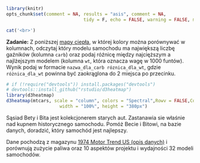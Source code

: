 ```r
library(knitr)
opts_chunk$set(comment = NA, results = "asis", comment = NA, 
							 tidy = F, echo = FALSE, warning = FALSE, message = FALSE, error = FALSE)
```

```r
cat('<br>')
```

**Zadanie:** Z poniższej [mapy ciepła](https://en.wikipedia.org/wiki/Heat_map), w której kolory można porównywać w kolumnach, odczytaj który modelu samochodu ma największą liczbę gaźników (kolumna `carb`) oraz podaj róźnicę między najcięższym a najlżejszym modelem (kolumna `wt`, która oznacza wagę w 1000 funtów). Wynik podaj w formacie `nazwa_dla_carb róznica_dla_wt`, gdzie `różnica_dla_wt` powinna być zaokrąglona do 2 miejsca po przecinku.

```r
# if (!require("devtools")) install.packages("devtools")
# devtools::install_github("rstudio/d3heatmap")
library(d3heatmap)
d3heatmap(mtcars, scale = "column", colors = "Spectral",Rowv = FALSE,Colv = FALSE,
					width = "100%", height = "380px")
```

Sąsiad Bety i Bita jest kolekcjonerem starych aut. Zastanawia sie właśnie nad kupnem historycznego samochodu. Pomóż Becie i Bitowi, na bazie danych, doradzić, który samochód jest najlepszy.

Dane pochodzą z magazynu [1974 Motor Trend US (opis danych)](https://stat.ethz.ch/R-manual/R-devel/library/datasets/html/mtcars.html) i porównują zużycie paliwa oraz 10 aspektów projektu i wydajności 32 modeli samochodów.